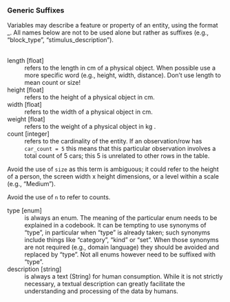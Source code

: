 
### Generic Suffixes

 Variables may describe a feature or property of an entity, using the format <entity>_<feature>. All names below are not to be used alone but rather as suffixes (e.g., "block_type", "stimulus_description"). 

<br>length	[float]
: refers to the length in cm of a physical object. When possible use a more specific word (e.g., height, width, distance). Don't use length to mean count or size!



height	[float]
: refers to the height of a physical object in cm.



width	[float]
: refers to the width of a physical object in cm.



weight	[float]
: refers to the weight of a physical object in kg .



count	[integer]
: refers to the cardinality of the entity. If an observation/row has `car_count = 5` this means that this particular observation involves a total count of 5 cars; this 5 is unrelated to other rows in the table.

:::{.callout-note}

 Avoid the use of `size` as this term is ambiguous; it could refer to the height of a person, the screen width x height dimensions, or a level within a scale (e.g., "Medium").    

:::


:::{.callout-note}

 Avoid the use of `n` to refer to counts. 

:::



type	[enum]
: is always an enum. The meaning of the particular enum needs to be explained in a codebook.
It can be tempting to use synonyms of "type", in particular when "type" is already taken; such synonyms include things like "category", "kind" or  "set". When those synonyms are not required (e.g., domain language) they should be avoided and replaced by "type". Not all enums however need to be suffixed with "type". 



description	[string]
: is always a text (String) for human consumption. While it is not strictly necessary, a textual description can greatly facilitate the understanding and processing of the data by humans.



